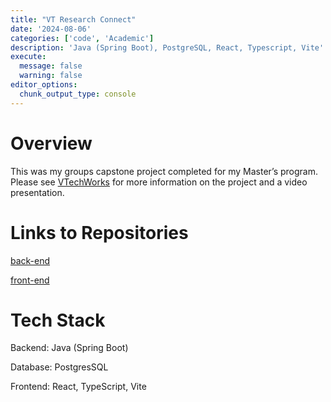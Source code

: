 ```yaml
---
title: "VT Research Connect"
date: '2024-08-06'
categories: ['code', 'Academic']
description: 'Java (Spring Boot), PostgreSQL, React, Typescript, Vite'
execute: 
  message: false
  warning: false
editor_options: 
  chunk_output_type: console
---
```


# Overview

This was my groups capstone project completed for my Master's program. Please see [VTechWorks](https://vtechworks.lib.vt.edu/items/257d0d9b-75f5-44b6-ac2d-b108a663a166) for more information on the project and a video presentation.

# Links to Repositories

[back-end](https://git.cs.vt.edu/cscapstone-group3/rc-backend/-/tree/main?ref_type=heads)

[front-end](https://git.cs.vt.edu/cscapstone-group3/vt-research-connect-frontend/-/tree/main?ref_type=heads)

# Tech Stack

Backend: Java (Spring Boot)

Database: PostgresSQL

Frontend: React, TypeScript, Vite